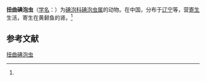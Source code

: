 {{Speciesbox
| name = 扭曲碘泡虫
| status = 
| status_system = 
| image = 
| genus = Myxobolus
| species = twistus
| authority = (Chen, 1998)<ref name='id9412'>{{cite web| url =http://www.bioinfo.cn/db05/BjdwSpecies.php?action=view&id=9412| title =扭曲碘泡虫| work =《中国动物物种编目数据库》| publisher =中国科学院微生物研究所| author =中国科学院动物研究所| accessdate =2009-04-16| deadurl =yes| archiveurl =https://web.archive.org/web/20131203122335/http://www.bioinfo.cn/db05/BjdwSpecies.php?action=view| archivedate =2013-12-03}}</ref>
}}

'''扭曲碘泡虫'''（[[学名|学名]]：{{lang|la|''Myxobolus twistus''}}）为[[碘泡科|碘泡科]][[碘泡虫属|碘泡虫属]]的动物。在中国，分布于[[辽宁|辽宁]]等，营[[寄生|寄生]]生活，寄生在黄颡鱼的肾。<ref name='id9412'/>

== 参考文献 ==
{{reflist}}

{{Wikispecies|Myxobolus twistus}}

[[Category:碘泡虫属|扭曲碘泡虫]]


{{Cnidarian-stub}}